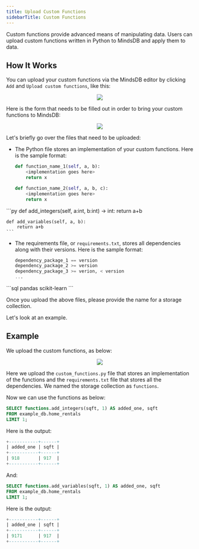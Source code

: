```yaml
---
title: Upload Custom Functions
sidebarTitle: Custom Functions
---
```


Custom functions provide advanced means of manipulating data. Users can upload custom functions written in Python to MindsDB and apply them to data.

## How It Works

You can upload your custom functions via the MindsDB editor by clicking `Add` and `Upload custom functions`, like this:

<p align="center">
  <img src="/assets/upload_custom_function.png" />
</p>

Here is the form that needs to be filled out in order to bring your custom functions to MindsDB:

<p align="center">
  <img src="/assets/upload_custom_function_empty_form.png" />
</p>

Let's briefly go over the files that need to be uploaded:

* The Python file stores an implementation of your custom functions. Here is the sample format:

    ```py
    def function_name_1(self, a, b):
        <implementation goes here>
        return x

    def function_name_2(self, a, b, c):
        <implementation goes here>
        return x
    ```

<Accordion title="Example">
    ```py
    def add_integers(self, a:int, b:int) -> int:
        return a+b

    def add_variables(self, a, b):
        return a+b
    ```
</Accordion>

* The requirements file, or `requirements.txt`, stores all dependencies along with their versions. Here is the sample format:

    ```sql
    dependency_package_1 == version
    dependency_package_2 >= version
    dependency_package_3 >= verion, < version
    ...
    ```

<Accordion title="Example">
    ```sql
    pandas
    scikit-learn
    ```
</Accordion>

Once you upload the above files, please provide the name for a storage collection.

Let's look at an example.

## Example

We upload the custom functions, as below:

<p align="center">
  <img src="/assets/upload_custom_function2.png" />
</p>

Here we upload the `custom_functions.py` file that stores an implementation of the functions and the `requirements.txt` file that stores all the dependencies. We named the storage collection as `functions`.

Now we can use the functions as below:

```sql
SELECT functions.add_integers(sqft, 1) AS added_one, sqft
FROM example_db.home_rentals
LIMIT 1;
```

Here is the output:

```sql
+-----------+------+
| added_one | sqft |
+-----------+------+
| 918       | 917  |
+-----------+------+
```

And:

```sql
SELECT functions.add_variables(sqft, 1) AS added_one, sqft
FROM example_db.home_rentals
LIMIT 1;
```

Here is the output:

```sql
+-----------+------+
| added_one | sqft |
+-----------+------+
| 9171      | 917  |
+-----------+------+
```
